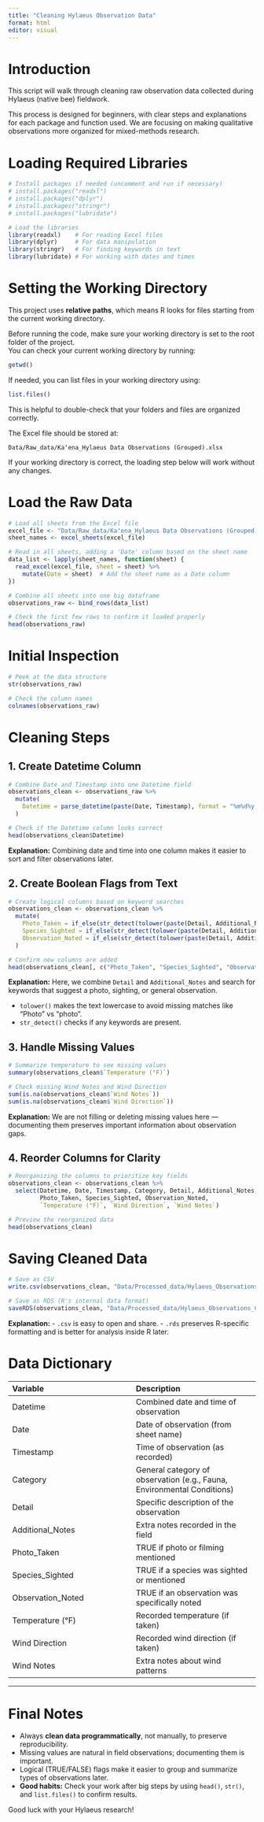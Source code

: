 ```yaml
---
title: "Cleaning Hylaeus Observation Data"
format: html
editor: visual
---
```


# Introduction

This script will walk through cleaning raw observation data collected during Hylaeus (native bee) fieldwork. 

This process is designed for beginners, with clear steps and explanations for each package and function used. We are focusing on making qualitative observations more organized for mixed-methods research.

# Loading Required Libraries

```r
# Install packages if needed (uncomment and run if necessary)
# install.packages("readxl")
# install.packages("dplyr")
# install.packages("stringr")
# install.packages("lubridate")

# Load the libraries
library(readxl)    # For reading Excel files
library(dplyr)     # For data manipulation
library(stringr)   # For finding keywords in text
library(lubridate) # For working with dates and times
```

# Setting the Working Directory

This project uses **relative paths**, which means R looks for files starting from the current working directory.

Before running the code, make sure your working directory is set to the root folder of the project.  
You can check your current working directory by running:

```r
getwd()
```

If needed, you can list files in your working directory using:

```r
list.files()
```

This is helpful to double-check that your folders and files are organized correctly.

The Excel file should be stored at:

```
Data/Raw_data/Kaʻena_Hylaeus Data Observations (Grouped).xlsx
```

If your working directory is correct, the loading step below will work without any changes.

# Load the Raw Data

```r
# Load all sheets from the Excel file
excel_file <- "Data/Raw_data/Kaʻena_Hylaeus Data Observations (Grouped).xlsx"
sheet_names <- excel_sheets(excel_file)

# Read in all sheets, adding a 'Date' column based on the sheet name
data_list <- lapply(sheet_names, function(sheet) {
  read_excel(excel_file, sheet = sheet) %>%
    mutate(Date = sheet)  # Add the sheet name as a Date column
})

# Combine all sheets into one big dataframe
observations_raw <- bind_rows(data_list)

# Check the first few rows to confirm it loaded properly
head(observations_raw)
```

# Initial Inspection

```r
# Peek at the data structure
str(observations_raw)

# Check the column names
colnames(observations_raw)
```

# Cleaning Steps

## 1. Create Datetime Column

```r
# Combine Date and Timestamp into one Datetime field
observations_clean <- observations_raw %>%
  mutate(
    Datetime = parse_datetime(paste(Date, Timestamp), format = "%m%d%y %I:%M %p")
  )

# Check if the Datetime column looks correct
head(observations_clean$Datetime)
```

**Explanation:** Combining date and time into one column makes it easier to sort and filter observations later.

## 2. Create Boolean Flags from Text

```r
# Create logical columns based on keyword searches
observations_clean <- observations_clean %>%
  mutate(
    Photo_Taken = if_else(str_detect(tolower(paste(Detail, Additional_Notes)), "photo|filmed|picture|video"), TRUE, FALSE),
    Species_Sighted = if_else(str_detect(tolower(paste(Detail, Additional_Notes)), "sighting|seen|observed|found"), TRUE, FALSE),
    Observation_Noted = if_else(str_detect(tolower(paste(Detail, Additional_Notes)), "observation|observed|noted|detected"), TRUE, FALSE)
  )

# Confirm new columns are added
head(observations_clean[, c("Photo_Taken", "Species_Sighted", "Observation_Noted")])
```

**Explanation:** Here, we combine `Detail` and `Additional_Notes` and search for keywords that suggest a photo, sighting, or general observation.

- `tolower()` makes the text lowercase to avoid missing matches like "Photo" vs "photo".
- `str_detect()` checks if any keywords are present.

## 3. Handle Missing Values

```r
# Summarize temperature to see missing values
summary(observations_clean$`Temperature (°F)`)

# Check missing Wind Notes and Wind Direction
sum(is.na(observations_clean$`Wind Notes`))
sum(is.na(observations_clean$`Wind Direction`))
```

**Explanation:** We are not filling or deleting missing values here — documenting them preserves important information about observation gaps.

## 4. Reorder Columns for Clarity

```r
# Reorganizing the columns to prioritize key fields
observations_clean <- observations_clean %>%
  select(Datetime, Date, Timestamp, Category, Detail, Additional_Notes,
         Photo_Taken, Species_Sighted, Observation_Noted,
         `Temperature (°F)`, `Wind Direction`, `Wind Notes`)

# Preview the reorganized data
head(observations_clean)
```

# Saving Cleaned Data

```r
# Save as CSV
write.csv(observations_clean, "Data/Processed_data/Hylaeus_Observations_Cleaned.csv", row.names = FALSE)

# Save as RDS (R's internal data format)
saveRDS(observations_clean, "Data/Processed_data/Hylaeus_Observations_Cleaned.rds")
```

**Explanation:**
- `.csv` is easy to open and share.
- `.rds` preserves R-specific formatting and is better for analysis inside R later.

# Data Dictionary

| Variable | Description |
|:--|:--|
| Datetime | Combined date and time of observation |
| Date | Date of observation (from sheet name) |
| Timestamp | Time of observation (as recorded) |
| Category | General category of observation (e.g., Fauna, Environmental Conditions) |
| Detail | Specific description of the observation |
| Additional_Notes | Extra notes recorded in the field |
| Photo_Taken | TRUE if photo or filming mentioned |
| Species_Sighted | TRUE if a species was sighted or mentioned |
| Observation_Noted | TRUE if an observation was specifically noted |
| Temperature (°F) | Recorded temperature (if taken) |
| Wind Direction | Recorded wind direction (if taken) |
| Wind Notes | Extra notes about wind patterns |


---

# Final Notes

- Always **clean data programmatically**, not manually, to preserve reproducibility.
- Missing values are natural in field observations; documenting them is important.
- Logical (TRUE/FALSE) flags make it easier to group and summarize types of observations later.
- **Good habits:** Check your work after big steps by using `head()`, `str()`, and `list.files()` to confirm results.

Good luck with your Hylaeus research! 

